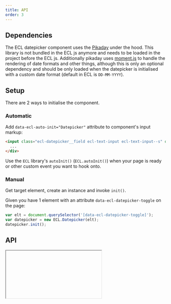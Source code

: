 ```yaml
---
title: API
order: 3
---
```



## Dependencies

The ECL datepicker component uses the [Pikaday](https://github.com/Pikaday/Pikaday) under the hood. This library is not bundled in the ECL js anymore and needs to be loaded in the project before the ECL js.
Additionally pikaday uses [moment.js](https://momentjs.com/) to handle the rendering of date formats and other things, although this is only an optional dependency and should be only loaded when the datepicker is initialised with a custom date format (default in ECL is `DD-MM-YYYY`).

## Setup

There are 2 ways to initialise the component.

### Automatic

Add `data-ecl-auto-init="Datepicker"` attribute to component's input markup:

```html
<input class="ecl-datepicker__field ecl-text-input ecl-text-input--s" data-ecl-auto-init="Datepicker" data-ecl-datepicker-toggle >
  ...
</div>
```

Use the `ECL` library's `autoInit()` (`ECL.autoInit()`) when your page is ready or other custom event you want to hook onto.

### Manual

Get target element, create an instance and invoke `init()`.

Given you have 1 element with an attribute `data-ecl-datepicker-toggle` on the page:

```js
var elt = document.querySelector('[data-ecl-datepicker-toggle]');
var datepicker = new ECL.Datepicker(elt);
datepicker.init();
```

## API

<Iframe url="/apis/Datepicker.html" />
